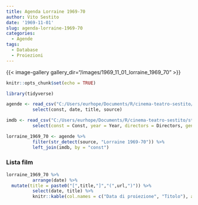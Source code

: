 ```yaml
---
title: Agenda Lorraine 1969-70
author: Vito Sestito
date: '1969-11-01'
slug: agenda-lorraine-1969-70
categories:
  - Agende
tags:
  - Database
  - Proiezioni
---
```

{{< image-gallery gallery_dir="/images/1969_11_01_lorraine_1969_70" >}}
```r
knitr::opts_chunk$set(echo = TRUE)

library(tidyverse)

agende <- read_csv("C:/Users/eurhope/Documents/R/cinema-teatro-sestito/static/data/programmazione_agende.csv") %>%
          select(const, date, title, source)

imdb <- read_csv("C:/Users/eurhope/Documents/R/cinema-teatro-sestito/static/data/programmazione_imdb.csv") %>%
          select(const = Const, year = Year, directors = Directors, genres = Genres, imdb_rating = `IMDb Rating`, runtime = `Runtime (mins)`, url = URL)

lorraine_1969_70 <- agende %>%
          filter(str_detect(source, "Lorraine 1969-70")) %>%
          left_join(imdb, by = "const")
```
### Lista film
```r
lorraine_1969_70 %>%
          arrange(date) %>%
  mutate(title = paste0("[",title,"]","(",url,")")) %>%
          select(date, title) %>%
          knitr::kable(col.names = c("Data di proiezione", "Titolo"), align = c("l", "l", "l"))
```
